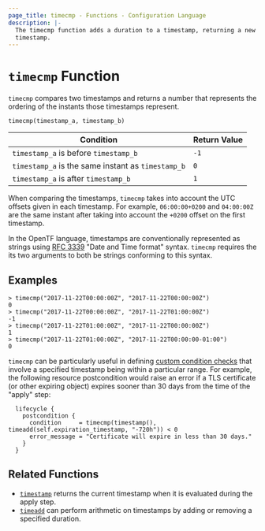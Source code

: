 ```yaml
---
page_title: timecmp - Functions - Configuration Language
description: |-
  The timecmp function adds a duration to a timestamp, returning a new
  timestamp.
---
```


# `timecmp` Function

`timecmp` compares two timestamps and returns a number that represents the
ordering of the instants those timestamps represent.

```hcl
timecmp(timestamp_a, timestamp_b)
```

| Condition                                          | Return Value |
|----------------------------------------------------|--------------|
| `timestamp_a` is before `timestamp_b`              | `-1`         |
| `timestamp_a` is the same instant as `timestamp_b` | `0`          |
| `timestamp_a` is after `timestamp_b`               | `1`          |

When comparing the timestamps, `timecmp` takes into account the UTC offsets
given in each timestamp. For example, `06:00:00+0200` and `04:00:00Z` are
the same instant after taking into account the `+0200` offset on the first
timestamp.

In the OpenTF language, timestamps are conventionally represented as
strings using [RFC 3339](https://tools.ietf.org/html/rfc3339)
"Date and Time format" syntax. `timecmp` requires the its two arguments to
both be strings conforming to this syntax.

## Examples

```
> timecmp("2017-11-22T00:00:00Z", "2017-11-22T00:00:00Z")
0
> timecmp("2017-11-22T00:00:00Z", "2017-11-22T01:00:00Z")
-1
> timecmp("2017-11-22T01:00:00Z", "2017-11-22T00:00:00Z")
1
> timecmp("2017-11-22T01:00:00Z", "2017-11-22T00:00:00-01:00")
0
```

`timecmp` can be particularly useful in defining
[custom condition checks](/opentf/language/expressions/custom-conditions) that
involve a specified timestamp being within a particular range. For example,
the following resource postcondition would raise an error if a TLS certificate
(or other expiring object) expires sooner than 30 days from the time of
the "apply" step:

```hcl
  lifecycle {
    postcondition {
      condition     = timecmp(timestamp(), timeadd(self.expiration_timestamp, "-720h")) < 0
      error_message = "Certificate will expire in less than 30 days."
    }
  }
```

## Related Functions

* [`timestamp`](/opentf/language/functions/timestamp) returns the current timestamp when it is evaluated
  during the apply step.
* [`timeadd`](/opentf/language/functions/timeadd) can perform arithmetic on timestamps by adding or removing a specified duration.
